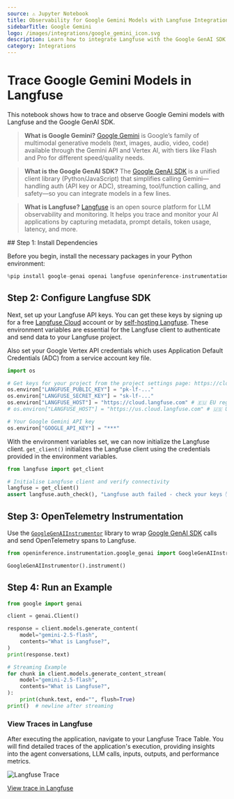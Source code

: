 ```yaml
---
source: ⚠️ Jupyter Notebook
title: Observability for Google Gemini Models with Langfuse Integration
sidebarTitle: Google Gemini
logo: /images/integrations/google_gemini_icon.svg
description: Learn how to integrate Langfuse with the Google GenAI SDK for comprehensive tracing and debugging of your AI conversations.
category: Integrations
---
```


# Trace Google Gemini Models in Langfuse

This notebook shows how to trace and observe Google Gemini models with Langfuse and the Google GenAI SDK. 

> **What is Google Gemini?** [Google Gemini](https://ai.google.dev/gemini-api/docs/libraries) is Google’s family of multimodal generative models (text, images, audio, video, code) available through the Gemini API and Vertex AI, with tiers like Flash and Pro for different speed/quality needs.

> **What is the Google GenAI SDK?** The [Google GenAI SDK](https://cloud.google.com/vertex-ai/generative-ai/docs/sdks/overview) is a unified client library (Python/JavaScript) that simplifies calling Gemini—handling auth (API key or ADC), streaming, tool/function calling, and safety—so you can integrate models in a few lines.

> **What is Langfuse?** [Langfuse](https://langfuse.com) is an open source platform for LLM observability and monitoring. It helps you trace and monitor your AI applications by capturing metadata, prompt details, token usage, latency, and more.


<Steps>
## Step 1: Install Dependencies

Before you begin, install the necessary packages in your Python environment:



```python
%pip install google-genai openai langfuse openinference-instrumentation-google-genai
```

## Step 2: Configure Langfuse SDK

Next, set up your Langfuse API keys. You can get these keys by signing up for a free [Langfuse Cloud](https://cloud.langfuse.com/) account or by [self-hosting Langfuse](https://langfuse.com/self-hosting). These environment variables are essential for the Langfuse client to authenticate and send data to your Langfuse project.

Also set your Google Vertex API credentials which uses Application Default Credentials (ADC) from a service account key file.


```python
import os

# Get keys for your project from the project settings page: https://cloud.langfuse.com
os.environ["LANGFUSE_PUBLIC_KEY"] = "pk-lf-..." 
os.environ["LANGFUSE_SECRET_KEY"] = "sk-lf-..." 
os.environ["LANGFUSE_HOST"] = "https://cloud.langfuse.com" # 🇪🇺 EU region
# os.environ["LANGFUSE_HOST"] = "https://us.cloud.langfuse.com" # 🇺🇸 US region

# Your Google Gemini API key
os.environ["GOOGLE_API_KEY"] = "***"  
```

With the environment variables set, we can now initialize the Langfuse client. `get_client()` initializes the Langfuse client using the credentials provided in the environment variables.


```python
from langfuse import get_client

# Initialise Langfuse client and verify connectivity
langfuse = get_client()
assert langfuse.auth_check(), "Langfuse auth failed - check your keys ✋"
```

## Step 3: OpenTelemetry Instrumentation

Use the [`GoogleGenAIInstrumentor`](https://github.com/Arize-ai/openinference/tree/main/python/instrumentation/openinference-instrumentation-google-genai) library to wrap [Google GenAI SDK](https://ai.google.dev/gemini-api/docs/libraries) calls and send OpenTelemetry spans to Langfuse.


```python
from openinference.instrumentation.google_genai import GoogleGenAIInstrumentor

GoogleGenAIInstrumentor().instrument()
```

## Step 4: Run an Example


```python
from google import genai

client = genai.Client()

response = client.models.generate_content(
    model="gemini-2.5-flash",
    contents="What is Langfuse?",
)
print(response.text)
```


```python
# Streaming Example
for chunk in client.models.generate_content_stream(
    model="gemini-2.5-flash",
    contents="What is Langfuse?",
):
    print(chunk.text, end="", flush=True)
print()  # newline after streaming
```

### View Traces in Langfuse

After executing the application, navigate to your Langfuse Trace Table. You will find detailed traces of the application's execution, providing insights into the agent conversations, LLM calls, inputs, outputs, and performance metrics. 

![Langfuse Trace](https://langfuse.com/images/cookbook/integration_gemini/gemini-trace.png)

[View trace in Langfuse](https://cloud.langfuse.com/project/cloramnkj0002jz088vzn1ja4/traces/9f2f0fe0228fd81a9fe75882934b384a?timestamp=2025-08-01T13%3A22%3A00.147Z&display=details&observation=b7a63ca7e1d083bc)
</Steps>


<LearnMore />
